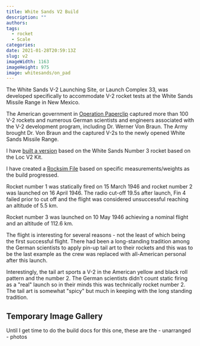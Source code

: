 ```yaml
---
title: White Sands V2 Build
description: ""
authors: 
tags:
  - rocket
  - Scale
categories: 
date: 2021-01-28T20:59:13Z
slug: v2
imageWidth: 1163
imageHeight: 975
image: whitesands/on_pad
---
```


The White Sands V-2 Launching Site, or Launch Complex 33, was developed specifically to accommodate V-2 rocket tests at the White Sands Missile Range in New Mexico.

The American government in [Operation Paperclip](https://en.wikipedia.org/wiki/Operation_Paperclip) captured more than 100 V-2 rockets and numerous German scientists and engineers associated with the V-2 development program, including Dr. Werner Von Braun. The Army brought Dr. Von Braun and the captured V-2s to the newly opened White Sands Missile Range.

I have [built a version](/docs/builds/v2) based on the White Sands Number 3 rocket based on the Loc V2 Kit.

I have created a [Rocksim File](./Loc-75-V2.rkt) based on specific measurements/weights as the build progressed.

Rocket number 1 was statically fired on 15 March 1946 and rocket number 2 was launched on 16 April 1946. The radio cut-off 19.5s after launch, Fin 4 failed prior to cut off and the flight was considered unsuccessful reaching an altitude of 5.5 km.

Rocket number 3 was launched on 10 May 1946 achieving a nominal flight and an altitude of 112.6 km.

<BlogImage src='whitesands/launch'  alt="launch" />

The flight is interesting for several reasons - not the least of which being the first successful flight. There had been a long-standing tradition among the German scientists to apply pin-up tail art to their rockets and this was to be the last example as the crew was replaced with all-American personal after this launch.

<BlogImage src="v2/pinup_c8inqe.png" alt="pinup" />

Interestingly, the tail art sports a V-2 in the American yellow and black roll pattern and the number 2. The German scientists didn't count static firing as a "real" launch so in their minds this was technically rocket number 2. The tail art is somewhat "spicy" but much in keeping with the long standing tradition.

<BlogImage src="v2/pinup_detail_yzyqvw.jpg" alt="pinup detail" />

## Temporary Image Gallery

Until I get time to do the build docs for this one, these are the - unarranged - photos
